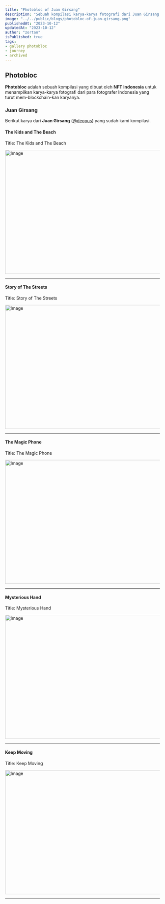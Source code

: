 ```yaml
---
title: "Photobloc of Juan Girsang"
description: "Sebuah kompilasi karya-karya fotografi dari Juan Girsang yang dibuat oleh NFT Indonesia."
image: "../../public/blogs/photobloc-of-juan-girsang.png"
publishedAt: "2023-10-12"
updatedAt: "2023-10-12"
author: "zortan"
isPublished: true
tags:
- gallery photobloc
- journey
- archived
---
```


## Photobloc

**Photobloc** adalah sebuah kompilasi yang dibuat oleh **NFT Indonesia** untuk menampilkan karya-karya fotografi dari para fotografer Indonesia yang turut mem-blockchain-kan karyanya.

### Juan Girsang

Berikut karya dari **Juan Girsang** ([@deopus](https://x.com/deopus)) yang sudah kami kompilasi.

#### The Kids and The Beach

Title: The Kids and The Beach  

<Image
  src="https://ipfs.io/ipfs/QmaV4kfXm1EMLFQj9TBCmX8Lzno6NZxG1HCEF6SQEMd2q2/photobloc-of-juan-girsang-0.png"
  width="747"
  height="404"
  alt="Image"
  sizes="100vw"
/>

---

#### Story of The Streets

Title: Story of The Streets  

<Image
  src="https://ipfs.io/ipfs/QmaV4kfXm1EMLFQj9TBCmX8Lzno6NZxG1HCEF6SQEMd2q2/photobloc-of-juan-girsang-1.png"
  width="747"
  height="404"
  alt="Image"
  sizes="100vw"
/>

---

#### The Magic Phone

Title: The Magic Phone  

<Image
  src="https://ipfs.io/ipfs/QmaV4kfXm1EMLFQj9TBCmX8Lzno6NZxG1HCEF6SQEMd2q2/photobloc-of-juan-girsang-2.png"
  width="747"
  height="404"
  alt="Image"
  sizes="100vw"
/>

---

#### Mysterious Hand

Title: Mysterious Hand  

<Image
  src="https://ipfs.io/ipfs/QmaV4kfXm1EMLFQj9TBCmX8Lzno6NZxG1HCEF6SQEMd2q2/photobloc-of-juan-girsang-3.png"
  width="747"
  height="404"
  alt="Image"
  sizes="100vw"
/>

---

#### Keep Moving

Title: Keep Moving  

<Image
  src="https://ipfs.io/ipfs/QmaV4kfXm1EMLFQj9TBCmX8Lzno6NZxG1HCEF6SQEMd2q2/photobloc-of-juan-girsang-4.png"
  width="747"
  height="404"
  alt="Image"
  sizes="100vw"
/>

---